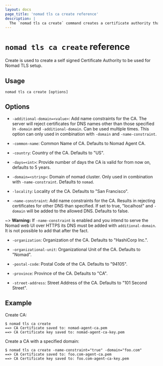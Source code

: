 ```yaml
---
layout: docs
page_title: 'nomad tls ca create reference'
description: |
  The `nomad tls ca create` command creates a certificate authority that you then use to create a self-signed certificate for Nomad Transport Layer Security (TLS) configuration.
---
```


# `nomad tls ca create` reference

Create is used to create a self signed Certificate Authority to be used for
Nomad TLS setup.

## Usage

```plaintext
nomad tls ca create [options]
```

## Options

- `-additional-domain=<value>`: Add name constraints for the CA. The server will
  reject certificates for DNS names other than those specified in `-domain` and
  `-additional-domain`. Can be used multiple times. This option can only used in
  combination with `-domain` and `-name-constraint`.

- `-common-name`: Common Name of CA. Defaults to Nomad Agent CA.

- `-country`: Country of the CA. Defaults to "US".

- `-days=<int>`: Provide number of days the CA is valid for from now on,
  defaults to 5 years.

- `-domain=<string>`: Domain of nomad cluster. Only used in combination with
  `-name-constraint`. Defaults to `nomad`.

- `-locality`: Locality of the CA. Defaults to "San Francisco".

- `-name-constraint`: Add name constraints for the CA. Results in rejecting
  certificates for other DNS than specified. If set to true, "localhost" and
  `-domain` will be added to the allowed DNS. Defaults to false.

~> **Warning:** If `-name-constraint` is enabled and you intend to serve the
  Nomad web UI over HTTPS its DNS must be added with `additional-domain`. It is
  not possible to add that after the fact.

- `-organization`: Organization of the CA. Defaults to "HashiCorp Inc.".

- `-organizational-unit`: Organizational Unit of the CA. Defaults to "Nomad".

- `-postal-code`: Postal Code of the CA. Defaults to "94105".

- `-province`: Province of the CA. Defaults to "CA".

- `-street-address`: Street Address of the CA. Defaults to "101 Second Street".

## Example

Create CA:

```shell-session
$ nomad tls ca create
==> CA Certificate saved to: nomad-agent-ca.pem
==> CA Certificate key saved to: nomad-agent-ca-key.pem
```

Create a CA with a specified domain:

```shell-session
$ nomad tls ca create -name-constraint="true" -domain="foo.com"
==> CA Certificate saved to: foo.com-agent-ca.pem
==> CA Certificate key saved to: foo.com-agent-ca-key.pem
```
